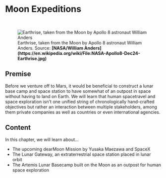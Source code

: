 
# Moon Expeditions

<ReadingTime />

<br/>
<figure>
<Image src={require(".//../../resources/images/moon.png")} alt="Earthrise, taken from the Moon by Apollo 8 astronaut William Anders" />
<figcaption style={{ color: "rgb(156, 156, 156)", fontSize: "14px", marginTop: "2px" }}>Earthrise, taken from the Moon by Apollo 8 astronaut William Anders. Source: <strong>[NASA/William Anders](https://en.wikipedia.org/wiki/File:NASA-Apollo8-Dec24-Earthrise.jpg)</strong></figcaption>
</figure>

## Premise
Before we venture off to Mars, it would be beneficial to construct a lunar base camp and space station to have somewhat of an outpost in space without having to land on Earth. We will learn that human spacetravel and space exploration isn't one unified string of chronologically hand-crafted objectives but rather an interaction between multiple stakeholders, among them private companies as well as countries or even international agencies.

## Content
In this chapter, we will learn about...

- The upcoming dearMoon Mission by Yusaka Maezawa and SpaceX
- The Lunar Gateway, an extraterrestrial space station placed in lunar orbit
- The Artemis Lunar Basecamp built on the Moon as an outpost for human space exploration

<SaveArticleSection article="moon-introduction"/>